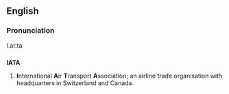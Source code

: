 ==English==

===Pronunciation===
I.ar.ta {{substub}}

==={{Acronym}}===
'''IATA'''
#'''I'''nternational '''A'''ir '''T'''ransport '''A'''ssociation; an airline trade organisation with headquarters in Switzerland and Canada.

<!-- Since it seems to be both Acronym & Abbreviation, listing it in both categories.  -->
{{cat|Abbreviations, Acronyms and Initialisms}}
{{cat|Abbreviation}}